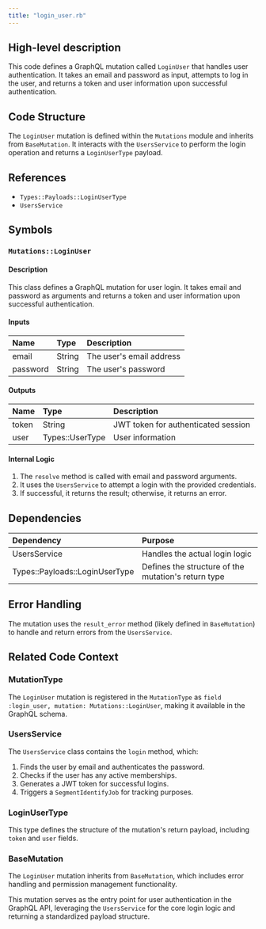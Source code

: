 ```yaml
---
title: "login_user.rb"
---
```


## High-level description
This code defines a GraphQL mutation called `LoginUser` that handles user authentication. It takes an email and password as input, attempts to log in the user, and returns a token and user information upon successful authentication.

## Code Structure
The `LoginUser` mutation is defined within the `Mutations` module and inherits from `BaseMutation`. It interacts with the `UsersService` to perform the login operation and returns a `LoginUserType` payload.

## References
- `Types::Payloads::LoginUserType`
- `UsersService`

## Symbols

### `Mutations::LoginUser`
#### Description
This class defines a GraphQL mutation for user login. It takes email and password as arguments and returns a token and user information upon successful authentication.

#### Inputs
| Name | Type | Description |
|:-----|:-----|:------------|
| email | String | The user's email address |
| password | String | The user's password |

#### Outputs
| Name | Type | Description |
|:-----|:-----|:------------|
| token | String | JWT token for authenticated session |
| user | Types::UserType | User information |

#### Internal Logic
1. The `resolve` method is called with email and password arguments.
2. It uses the `UsersService` to attempt a login with the provided credentials.
3. If successful, it returns the result; otherwise, it returns an error.

## Dependencies
| Dependency | Purpose |
|:-----------|:--------|
| UsersService | Handles the actual login logic |
| Types::Payloads::LoginUserType | Defines the structure of the mutation's return type |

## Error Handling
The mutation uses the `result_error` method (likely defined in `BaseMutation`) to handle and return errors from the `UsersService`.

## Related Code Context

### MutationType
The `LoginUser` mutation is registered in the `MutationType` as `field :login_user, mutation: Mutations::LoginUser`, making it available in the GraphQL schema.

### UsersService
The `UsersService` class contains the `login` method, which:
1. Finds the user by email and authenticates the password.
2. Checks if the user has any active memberships.
3. Generates a JWT token for successful logins.
4. Triggers a `SegmentIdentifyJob` for tracking purposes.

### LoginUserType
This type defines the structure of the mutation's return payload, including `token` and `user` fields.

### BaseMutation
The `LoginUser` mutation inherits from `BaseMutation`, which includes error handling and permission management functionality.

This mutation serves as the entry point for user authentication in the GraphQL API, leveraging the `UsersService` for the core login logic and returning a standardized payload structure.